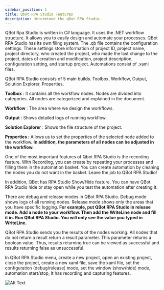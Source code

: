 ---
sidebar_position: 1
title: Qbot RPA Studio Features
description: determined the qBot RPA Studio.
---

QBot Rpa Studio is written in C# language. It uses the .NET workflow structure. It allows you to easily design and automate your processes. QBot RPA Studio has its own filing system. The .qb file contains the configuration settings. These settings store information of project ID, project name, project directory, who created the project, who made the last change to the project, dates of creation and modification, project description, configuration setting, and startup project. Automations consist of .xaml files. 

QBot RPA Studio consists of 5 main builds. Toolbox, Workflow, Output, Solution Explorer, Properties. 

**Toolbox** : It contains all the workflow nodes. Nodes are divided into categories. All nodes are categorized and explained in the document.

**Workflow** : The area where we design the workflows.

**Output** : Shows detailed logs of running workflow.

**Solution Explorer** : Shows the file structure of the project.

**Properties** : Allows us to set the properties of the selected node added to the workflow. **In addition, the parameters of all nodes can be adjusted in the workflow.**

One of the most important features of Qbot RPA Studio is the recording feature. With Recording, you can create by repeating your processes and filling them in the automation basket. You can create automation by cleaning the nodes you do not want in the basket. Leave the job to QBot RPA Studio!

In addition, QBot has RPA Studio Show/Hide feature. You can have QBot RPA Studio hide or stay open while you test the automation after creating it.

There are debug and release modes in QBot RPA Studio. Debug mode shows logs of all running nodes. Release mode shows only the areas that you have specific logging. **For example, put QBot RPA Studio in release mode. Add a node to your workflow. Then add the WriteLine node and fill it in. Run QBot RPA Studio. You will only see the value you typed in WriteLine.**

QBot RPA Studio sends you the results of the nodes working. All nodes that do not return a result return a result parameter. This parameter returns a boolean value. Thus, results returning true can be viewed as successful and results returning false as unsuccessful.

In QBot RPA Studio menu, create a new project, open an existing project, close the project, create a new xaml file, save the xaml file, set the configuration (debug/release) mode, set the window (show/hide) mode, automation start/stop, It has recording and capturing features.

![Alt Text](./img/menu.png)